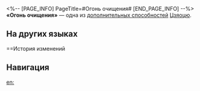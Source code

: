 <%-- [PAGE_INFO]
PageTitle=#Огонь очищения#
[END_PAGE_INFO] --%>
{{Навык Инфобокс
|Название         = Огонь очищения
|Изображение      = След Огонь очищения.png
|Персонаж         = Цзяоцю
|Тип              = Доп. способность
|Возвышение       = 2
|Длительность     = 
|Описание         = Немедленно восстанавливает 15 ед. энергии в начале боя.
|Свойство1        = 
|Масштабирование1 = 
}}
'''«Огонь очищения»''' — одна из [[дополнительная способность|дополнительных способностей]] [[Цзяоцю]].

==На других языках==
{{На других языках
|en   = Pyre Cleanse
|zhs  = 爟火
|zht  = 爟火
|ja   = {{Rubi|火祓|ひばら}}い
|ko   = 관화
|es   = Prende la llama
|fr   = Purification par les flammes
|ru   = Огонь очищения
|th   = Pyre Cleanse
|vi   = Thắp Lửa
|de   = Schmiede die Flamme
|id   = Pyre Cleanse
|pt   = Limpeza Pelo Fogo
}}

==История изменений
{{История изменений|3.5}}

==Навигация==
{{Навык Навбокс|Цзяоцю}}

[[en:]]